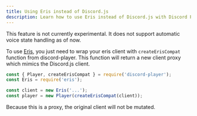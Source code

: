 ```yaml
---
title: Using Eris instead of Discord.js
description: Learn how to use Eris instead of Discord.js with Discord Player
---
```


<Callout>
  This feature is not currently experimental. It does not support automatic
  voice state handling as of now.
</Callout>

To use [Eris](https://npm.im/eris), you just need to wrap your eris client with `createErisCompat` function from discord-player. This function will return a new client proxy which mimics the Discord.js client.

```js title="index.js"
const { Player, createErisCompat } = require('discord-player');
const Eris = require('eris');

const client = new Eris('...');
const player = new Player(createErisCompat(client));
```

<Callout>
  Because this is a proxy, the original client will not be mutated.
</Callout>
